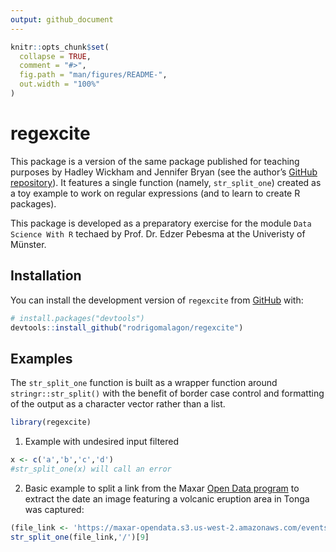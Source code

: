 ```yaml
---
output: github_document
---
```


<!-- README.md is generated from README.Rmd. Please edit that file -->

```r
knitr::opts_chunk$set(
  collapse = TRUE,
  comment = "#>",
  fig.path = "man/figures/README-",
  out.width = "100%"
)
```

# regexcite

This package is a version of the same package published for teaching purposes by Hadley Wickham and Jennifer Bryan (see the author's [GitHub repository](https://github.com/jennybc/regexcite)). It features a single function (namely, `str_split_one`) created as a toy example to work on regular expressions (and to learn to create R packages).

This package is developed as a preparatory exercise for the module `Data Science With R` techaed by Prof. Dr. Edzer Pebesma at the Univeristy of Münster.

## Installation

You can install the development version of `regexcite` from [GitHub](https://github.com/) with:

``` r
# install.packages("devtools")
devtools::install_github("rodrigomalagon/regexcite")
```

## Examples

The `str_split_one` function is built as a wrapper function around `stringr::str_split()` with the benefit of border case control and formatting of the output as a character vector rather than a list.

```r
library(regexcite)
```

1.  Example with undesired input filtered

```r
x <- c('a','b','c','d')
#str_split_one(x) will call an error
```

2.  Basic example to split a link from the Maxar [Open Data program](https://www.maxar.com/open-data) to extract the date an image featuring a volcanic eruption area in Tonga was captured:

```r
(file_link <- 'https://maxar-opendata.s3.us-west-2.amazonaws.com/events/tonga-volcano21/ard/01/300222100210/2021-03-27/10300100BC131900-visual.tif')
str_split_one(file_link,'/')[9]
```
